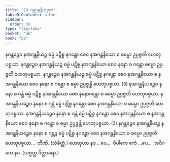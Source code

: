 ```yaml
---
title: "29 ဂန္ထဂန္ထနိယဒုက"
tableOfContents: false
sidebar:
  order: 30
type: "tipitaka"
basket: "ab"
book: "p8"
---
```



<DynamicBreadcrumb />

<Division number="43" book="p8" e="ch" v="40" p="89">

<Paragraph number="137" book="p8">
နဂန္ထဉ္စေဝ နအဂန္ထနိယဉ္စ ဓမ္မံ ပဋိစ္စ နဂန္ထော စေဝ နအဂန္ထနိယော စ ဓမ္မော ဥပ္ပဇ္ဇတိ ဟေတုပစ္စယာ. နဂန္ထဉ္စေဝ နအဂန္ထနိယဉ္စ ဓမ္မံ ပဋိစ္စ နအဂန္ထနိယော စေဝ နနော စ ဂန္ထော ဓမ္မော ဥပ္ပဇ္ဇတိ ဟေတုပစ္စယာ. နဂန္ထဉ္စေဝ နအဂန္ထနိယဉ္စ ဓမ္မံ ပဋိစ္စ နဂန္ထော စေဝ နအဂန္ထနိယော စ နအဂန္ထနိယော စေဝ နနော စ ဂန္ထော စ ဓမ္မာ ဥပ္ပဇ္ဇန္တိ ဟေတုပစ္စယာ. (3)
</Paragraph>

<Paragraph number="138" book="p8">
နအဂန္ထနိယဉ္စေဝ နနော စ ဂန္ထံ ဓမ္မံ ပဋိစ္စ နအဂန္ထနိယော စေဝ နနောဂန္ထော စ ဓမ္မော ဥပ္ပဇ္ဇတိ ဟေတုပစ္စယာ. နအဂန္ထနိယဉ္စေဝ နနော စ ဂန္ထံ ဓမ္မံ ပဋိစ္စ နဂန္ထော စေဝ နအဂန္ထနိယော စ ဓမ္မော ဥပ္ပဇ္ဇတိ ဟေတုပစ္စယာ. နအဂန္ထနိယဉ္စေဝ နနော စ ဂန္ထံ ဓမ္မံ ပဋိစ္စ နဂန္ထော စေဝ နအဂန္ထနိယော စ နအဂန္ထနိယော စေဝ နနော စ ဂန္ထော စ ဓမ္မာ ဥပ္ပဇ္ဇန္တိ ဟေတုပစ္စယာ. (3)
</Paragraph>

<Paragraph number="139" book="p8">
နဂန္ထဉ္စေဝ နအဂန္ထနိယဉ္စ နအဂန္ထနိယဉ္စေဝ နနော စ ဂန္ထဉ္စ ဓမ္မံ ပဋိစ္စ နဂန္ထော စေဝ နအဂန္ထနိယော စ ဓမ္မော ဥပ္ပဇ္ဇတိ ဟေတုပစ္စယာ…  တီဏိ. (သံခိတ္တံ.)
</Paragraph>

<Paragraph number="140" book="p8">
ဟေတုယာ နဝ …ပေ…  ဝိပါကေ ဧကံ …ပေ…  အဝိဂတေ နဝ. (သဗ္ဗတ္ထ ဝိတ္ထာရော.)
</Paragraph>
</Division>